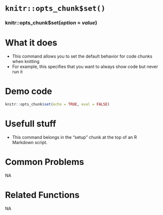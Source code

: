 # [`knitr::opts_chunk$set()`]{.blue}
 
 
### [knitr::opts_chunk$set]{.blue}(*option* = *value*){.center} 
 
# What it does 

+ This command allows you to set the default behavior for code chunks when knitting
+ For example, this specifies that you want to always show code but never run it
  
 
# Demo code 

```r
knitr::opts_chunk$set(echo = TRUE, eval = FALSE)
```
  
 
# Usefull stuff 

+ This command belongs in the "setup" chunk at the top of an R Markdown script.
  
 
# Common Problems 
NA  
 
# Related Functions 
NA  
